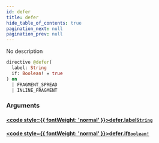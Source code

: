 ```yaml
---
id: defer
title: defer
hide_table_of_contents: true
pagination_next: null
pagination_prev: null
---
```








No description

```graphql
directive @defer(
  label: String
  if: Boolean! = true
) on 
  | FRAGMENT_SPREAD
  | INLINE_FRAGMENT
```


### Arguments

#### [<code style={{ fontWeight: 'normal' }}>defer.<b>label</b></code>](#)<Bullet />[`String`](/api/scalars/string) <Badge class="secondary" text="scalar"/>
> 
> 

#### [<code style={{ fontWeight: 'normal' }}>defer.<b>if</b></code>](#)<Bullet />[`Boolean!`](/api/scalars/boolean) <Badge class="secondary" text="non-null"/> <Badge class="secondary" text="scalar"/>
> 
> 





